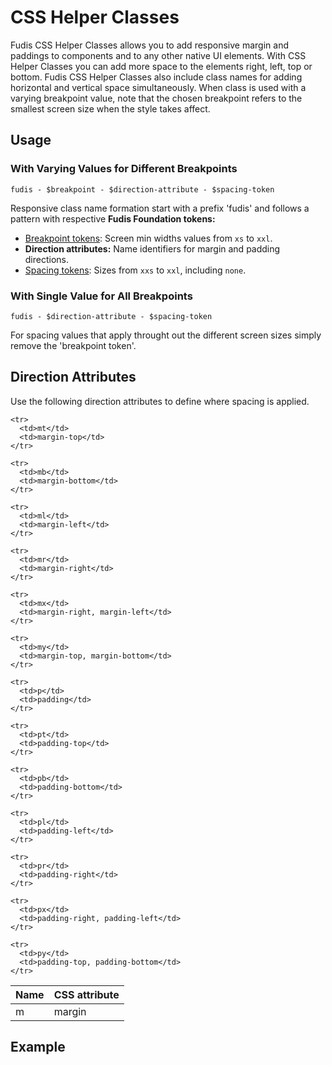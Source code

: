 
<Meta title="Foundations/Spacing/CSS Helper Classes" />

# CSS Helper Classes

Fudis CSS Helper Classes allows you to add responsive margin and paddings to components and to any other native UI elements. With CSS Helper Classes you can add more space to the elements right, left, top or bottom. Fudis CSS Helper Classes also include class names for adding horizontal and vertical space simultaneously.
When class is used with a varying breakpoint value, note that the chosen breakpoint refers to the smallest screen size when the style takes affect.

## Usage

### With Varying Values for Different Breakpoints

```
fudis - $breakpoint - $direction-attribute - $spacing-token
```

Responsive class name formation start with a prefix 'fudis' and follows a pattern with respective **Fudis Foundation tokens:**<br />

- [Breakpoint tokens](/docs/foundations-breakpoints--documentation): Screen min widths values from `xs` to `xxl`.
- **Direction attributes:** Name identifiers for margin and padding directions.
- [Spacing tokens](/docs/foundations-spacing--documentation): Sizes from `xxs` to `xxl`, including `none`.

### With Single Value for All Breakpoints

```
fudis - $direction-attribute - $spacing-token
```

For spacing values that apply throught out the different screen sizes simply remove the 'breakpoint token'.

## Direction Attributes

Use the following direction attributes to define where spacing is applied.

<table>
  <thead>
    <tr>
      <th>Name</th>
      <th>CSS attribute</th>
    </tr>
  </thead>

  <tbody>
    <tr>
      <td>m</td>
      <td>margin</td>
    </tr>

    <tr>
      <td>mt</td>
      <td>margin-top</td>
    </tr>

    <tr>
      <td>mb</td>
      <td>margin-bottom</td>
    </tr>

    <tr>
      <td>ml</td>
      <td>margin-left</td>
    </tr>

    <tr>
      <td>mr</td>
      <td>margin-right</td>
    </tr>

    <tr>
      <td>mx</td>
      <td>margin-right, margin-left</td>
    </tr>

    <tr>
      <td>my</td>
      <td>margin-top, margin-bottom</td>
    </tr>

    <tr>
      <td>p</td>
      <td>padding</td>
    </tr>

    <tr>
      <td>pt</td>
      <td>padding-top</td>
    </tr>

    <tr>
      <td>pb</td>
      <td>padding-bottom</td>
    </tr>

    <tr>
      <td>pl</td>
      <td>padding-left</td>
    </tr>

    <tr>
      <td>pr</td>
      <td>padding-right</td>
    </tr>

    <tr>
      <td>px</td>
      <td>padding-right, padding-left</td>
    </tr>

    <tr>
      <td>py</td>
      <td>padding-top, padding-bottom</td>
    </tr>

  </tbody>
</table>

## Example

<Canvas of={SpacingStories.Example} />
